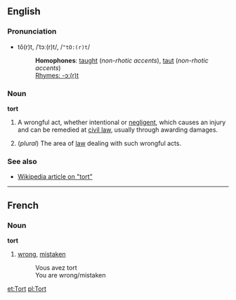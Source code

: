 ==English==
=== Pronunciation ===
*tô(r)t, /ˈtɔː(r)t/, /<tt>"tO:(r)t</tt>/
*:'''Homophones''': [[taught]] (''non-rhotic accents''), [[taut]] (''non-rhotic accents'')
*:[[Rhymes:English:-ɔː(r)t|Rhymes: -ɔː(r)t]]

===Noun===
'''tort'''

#{{law}} A wrongful act, whether intentional or [[negligence|negligent]], which causes an injury and can be remedied at [[civil law]], usually through awarding damages.
#(''plural'') The area of [[law]] dealing with such wrongful acts.

===See also===
*[[w:tort|Wikipedia article on "tort"]]

----

==French==
===Noun===
'''tort'''

#[[wrong]], [[mistaken]]
#:Vous avez tort
#:You are wrong/mistaken

[[et:Tort]]
[[pl:Tort]]